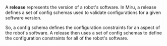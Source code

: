 A **release** represents the version of a robot's software. In Miru, a release defines a set of config schemas used to validate configurations for a given software version.

So, a config schema defines the configuration constraints for an aspect of the robot's software. A release then uses a set of config schemas to define the configuration constraints for all of the robot's software.